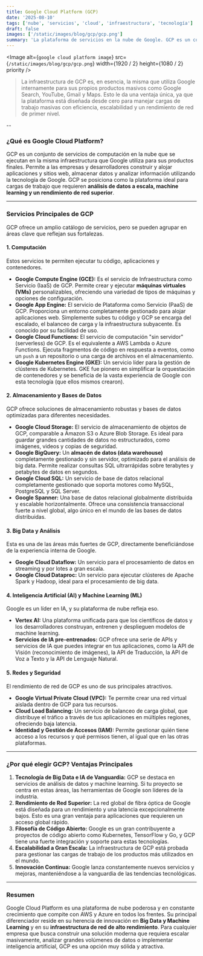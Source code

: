 ```yaml
---
title: Google Cloud Platform (GCP)
date: '2025-08-10'
tags: ['nube', 'servicios', 'cloud', 'infraestructura', 'tecnología']
draft: false
images: ['/static/images/blog/gcp/gcp.png']  
summary: 'La plataforma de servicios en la nube de Google. GCP es un competidor principal en el mercado de la nube y se destaca por su enfoque en la **innovación, el Big Data, la inteligencia artificial y el rendimiento de red**.'
---
```


<Image
  alt={`google cloud platform image`}
  src={`/static/images/blog/gcp/gcp.png`}
  width={1920 / 2}
  height={1080 / 2}
  priority
/>

>La infraestructura de GCP es, en esencia, la misma que utiliza Google internamente para sus propios productos masivos como Google Search, YouTube, Gmail y Maps. Esto le da una ventaja única, ya que la plataforma está diseñada desde cero para manejar cargas de trabajo masivas con eficiencia, escalabilidad y un rendimiento de red de primer nivel.

--

### ¿Qué es Google Cloud Platform?

GCP es un conjunto de servicios de computación en la nube que se ejecutan en la misma infraestructura que Google utiliza para sus productos finales. Permite a las empresas y desarrolladores construir y alojar aplicaciones y sitios web, almacenar datos y analizar información utilizando la tecnología de Google. GCP se posiciona como la plataforma ideal para cargas de trabajo que requieren **análisis de datos a escala, machine learning y un rendimiento de red superior**.

---

### Servicios Principales de GCP

GCP ofrece un amplio catálogo de servicios, pero se pueden agrupar en áreas clave que reflejan sus fortalezas.

#### 1. Computación

Estos servicios te permiten ejecutar tu código, aplicaciones y contenedores.

* **Google Compute Engine (GCE):** Es el servicio de Infraestructura como Servicio (IaaS) de GCP. Permite crear y ejecutar **máquinas virtuales (VMs)** personalizables, ofreciendo una variedad de tipos de máquinas y opciones de configuración.
* **Google App Engine:** El servicio de Plataforma como Servicio (PaaS) de GCP. Proporciona un entorno completamente gestionado para alojar aplicaciones web. Simplemente subes tu código y GCP se encarga del escalado, el balanceo de carga y la infraestructura subyacente. Es conocido por su facilidad de uso.
* **Google Cloud Functions:** El servicio de computación "sin servidor" (serverless) de GCP. Es el equivalente a AWS Lambda o Azure Functions. Ejecuta fragmentos de código en respuesta a eventos, como un `push` a un repositorio o una carga de archivos en el almacenamiento.
* **Google Kubernetes Engine (GKE):** Un servicio líder para la gestión de clústeres de Kubernetes. GKE fue pionero en simplificar la orquestación de contenedores y se beneficia de la vasta experiencia de Google con esta tecnología (que ellos mismos crearon).

#### 2. Almacenamiento y Bases de Datos

GCP ofrece soluciones de almacenamiento robustas y bases de datos optimizadas para diferentes necesidades.

* **Google Cloud Storage:** El servicio de almacenamiento de objetos de GCP, comparable a Amazon S3 o Azure Blob Storage. Es ideal para guardar grandes cantidades de datos no estructurados, como imágenes, videos y copias de seguridad.
* **Google BigQuery:** Un **almacén de datos (data warehouse)** completamente gestionado y sin servidor, optimizado para el análisis de big data. Permite realizar consultas SQL ultrarrápidas sobre terabytes y petabytes de datos en segundos.
* **Google Cloud SQL:** Un servicio de base de datos relacional completamente gestionado que soporta motores como MySQL, PostgreSQL y SQL Server.
* **Google Spanner:** Una base de datos relacional globalmente distribuida y escalable horizontalmente. Ofrece una consistencia transaccional fuerte a nivel global, algo único en el mundo de las bases de datos distribuidas.

#### 3. Big Data y Análisis

Esta es una de las áreas más fuertes de GCP, directamente beneficiándose de la experiencia interna de Google.

* **Google Cloud Dataflow:** Un servicio para el procesamiento de datos en streaming y por lotes a gran escala.
* **Google Cloud Dataproc:** Un servicio para ejecutar clústeres de Apache Spark y Hadoop, ideal para el procesamiento de big data.

#### 4. Inteligencia Artificial (AI) y Machine Learning (ML)

Google es un líder en IA, y su plataforma de nube refleja eso.

* **Vertex AI:** Una plataforma unificada para que los científicos de datos y los desarrolladores construyan, entrenen y desplieguen modelos de machine learning.
* **Servicios de IA pre-entrenados:** GCP ofrece una serie de APIs y servicios de IA que puedes integrar en tus aplicaciones, como la API de Visión (reconocimiento de imágenes), la API de Traducción, la API de Voz a Texto y la API de Lenguaje Natural.

#### 5. Redes y Seguridad

El rendimiento de red de GCP es uno de sus principales atractivos.

* **Google Virtual Private Cloud (VPC):** Te permite crear una red virtual aislada dentro de GCP para tus recursos.
* **Cloud Load Balancing:** Un servicio de balanceo de carga global, que distribuye el tráfico a través de tus aplicaciones en múltiples regiones, ofreciendo baja latencia.
* **Identidad y Gestión de Accesos (IAM):** Permite gestionar quién tiene acceso a los recursos y qué permisos tienen, al igual que en las otras plataformas.

---

### ¿Por qué elegir GCP? Ventajas Principales

1.  **Tecnología de Big Data e IA de Vanguardia:** GCP se destaca en servicios de análisis de datos y machine learning. Si tu proyecto se centra en estas áreas, las herramientas de Google son líderes de la industria.
2.  **Rendimiento de Red Superior:** La red global de fibra óptica de Google está diseñada para un rendimiento y una latencia excepcionalmente bajos. Esto es una gran ventaja para aplicaciones que requieren un acceso global rápido.
3.  **Filosofía de Código Abierto:** Google es un gran contribuyente a proyectos de código abierto como Kubernetes, TensorFlow y Go, y GCP tiene una fuerte integración y soporte para estas tecnologías.
4.  **Escalabilidad a Gran Escala:** La infraestructura de GCP está probada para gestionar las cargas de trabajo de los productos más utilizados en el mundo.
5.  **Innovación Continua:** Google lanza constantemente nuevos servicios y mejoras, manteniéndose a la vanguardia de las tendencias tecnológicas.

---

### Resumen

Google Cloud Platform es una plataforma de nube poderosa y en constante crecimiento que compite con AWS y Azure en todos los frentes. Su principal diferenciador reside en su herencia de innovación en **Big Data y Machine Learning** y en su **infraestructura de red de alto rendimiento**. Para cualquier empresa que busca construir una solución moderna que requiera escalar masivamente, analizar grandes volúmenes de datos o implementar inteligencia artificial, GCP es una opción muy sólida y atractiva.